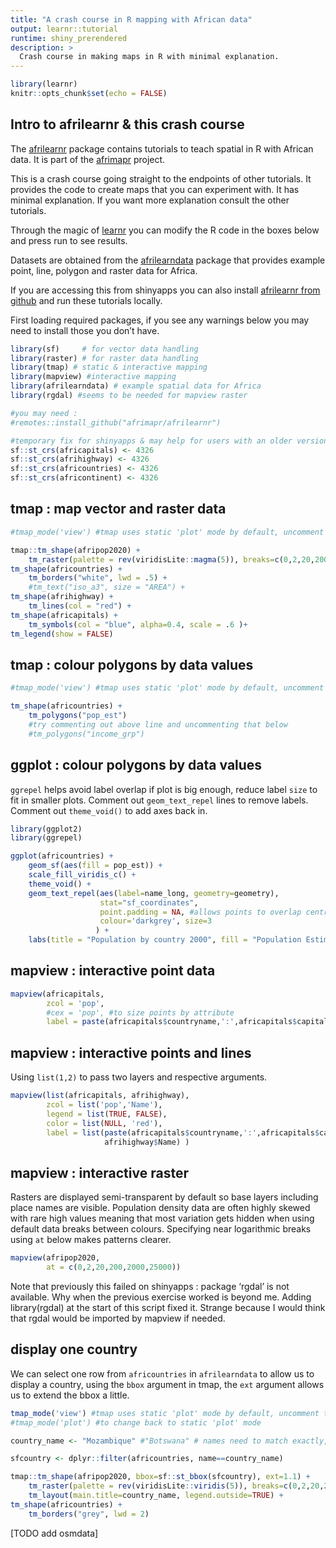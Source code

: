 ```yaml
---
title: "A crash course in R mapping with African data"
output: learnr::tutorial
runtime: shiny_prerendered
description: >
  Crash course in making maps in R with minimal explanation.
---
```


```r
library(learnr)
knitr::opts_chunk$set(echo = FALSE)
```

## Intro to afrilearnr & this crash course

The [afrilearnr](https://github.com/afrimapr/afrilearnr) package contains tutorials to teach spatial in R with African data. It is part of the [afrimapr](https://afrimapr.github.io/afrimapr.website/) project.

This is a crash course going straight to the endpoints of other tutorials. It provides the code to create maps that you can experiment with. It has minimal explanation. If you want more explanation consult the other tutorials.

Through the magic of [learnr](https://rstudio.github.io/learnr/) you can modify the R code in the boxes below and press run to see results.

Datasets are obtained from the [afrilearndata](https://github.com/afrimapr/afrilearndata) package that provides example point, line, polygon and raster data for Africa. 

If you are accessing this from shinyapps you can also install [afrilearnr from github](https://github.com/afrimapr/afrilearnr) and run these tutorials locally.


First loading required packages, if you see any warnings below you may need to install those you don't have.
```r

library(sf)     # for vector data handling
library(raster) # for raster data handling
library(tmap) # static & interactive mapping
library(mapview) #interactive mapping
library(afrilearndata) # example spatial data for Africa
library(rgdal) #seems to be needed for mapview raster

#you may need :
#remotes::install_github("afrimapr/afrilearnr")

#temporary fix for shinyapps & may help for users with an older version of rgdal
sf::st_crs(africapitals) <- 4326
sf::st_crs(afrihighway) <- 4326
sf::st_crs(africountries) <- 4326
sf::st_crs(africontinent) <- 4326 

```

## tmap : map vector and raster data

```r

#tmap_mode('view') #tmap uses static 'plot' mode by default, uncomment this to change to interactive 'view' mode

tmap::tm_shape(afripop2020) +
    tm_raster(palette = rev(viridisLite::magma(5)), breaks=c(0,2,20,200,2000,25000)) +
tm_shape(africountries) +
    tm_borders("white", lwd = .5) +
    #tm_text("iso_a3", size = "AREA") +
tm_shape(afrihighway) +
    tm_lines(col = "red") + 
tm_shape(africapitals) +
    tm_symbols(col = "blue", alpha=0.4, scale = .6 )+
tm_legend(show = FALSE)

```

## tmap : colour polygons by data values

```r

#tmap_mode('view') #tmap uses static 'plot' mode by default, uncomment this to change to interactive 'view' mode

tm_shape(africountries) +
    tm_polygons("pop_est")
    #try commenting out above line and uncommenting that below
    #tm_polygons("income_grp")

```

## ggplot : colour polygons by data values

`ggrepel` helps avoid label overlap if plot is big enough, reduce label `size` to fit in smaller plots.
Comment out `geom_text_repel` lines to remove labels.
Comment out `theme_void()` to add axes back in.

```r

library(ggplot2)
library(ggrepel)

ggplot(africountries) +
    geom_sf(aes(fill = pop_est)) +
    scale_fill_viridis_c() +
    theme_void() +
    geom_text_repel(aes(label=name_long, geometry=geometry),
                    stat="sf_coordinates",
                    point.padding = NA, #allows points to overlap centroid
                    colour='darkgrey', size=3
                   ) +
    labs(title = "Population by country 2000", fill = "Population Estimate")

```


## mapview : interactive point data

```r

mapview(africapitals,
        zcol = 'pop',
        #cex = 'pop', #to size points by attribute
        label = paste(africapitals$countryname,':',africapitals$capitalname))

```

## mapview : interactive points and lines

Using `list(1,2)` to pass two layers and respective arguments.

```r

mapview(list(africapitals, afrihighway),
        zcol = list('pop','Name'),
        legend = list(TRUE, FALSE),  
        color = list(NULL, 'red'),
        label = list(paste(africapitals$countryname,':',africapitals$capitalname),
                     afrihighway$Name) )

```

## mapview : interactive raster

Rasters are displayed semi-transparent by default so base layers including place names are visible. Population density data are often highly skewed with rare high values meaning that most variation gets hidden when using default data breaks between colours. Specifying near logarithmic breaks using `at` below makes patterns clearer.

```r

mapview(afripop2020,
        at = c(0,2,20,200,2000,25000))

```

Note that previously this failed on shinyapps : package 'rgdal' is not available. Why when the previous exercise worked is beyond me. Adding library(rgdal) at the start of this script fixed it. Strange because I would think that rgdal would be imported by mapview if needed.

## display one country

We can select one row from `africountries` in `afrilearndata` to allow us to display a country, using the `bbox` argument in tmap, the `ext` argument allows us to extend the bbox a little.


```r

tmap_mode('view') #tmap uses static 'plot' mode by default, uncomment this to change to interactive 'view' mode
#tmap_mode('plot') #to change back to static 'plot' mode

country_name <- "Mozambique" #"Botswana" # names need to match exactly, can also use name_fr etc.

sfcountry <- dplyr::filter(africountries, name==country_name)

tmap::tm_shape(afripop2020, bbox=sf::st_bbox(sfcountry), ext=1.1) +
    tm_raster(palette = rev(viridisLite::viridis(5)), breaks=c(0,2,20,200,2000,25000)) +
    tm_layout(main.title=country_name, legend.outside=TRUE) +
tm_shape(africountries) +
    tm_borders("grey", lwd = 2) 

```



[TODO add osmdata]


